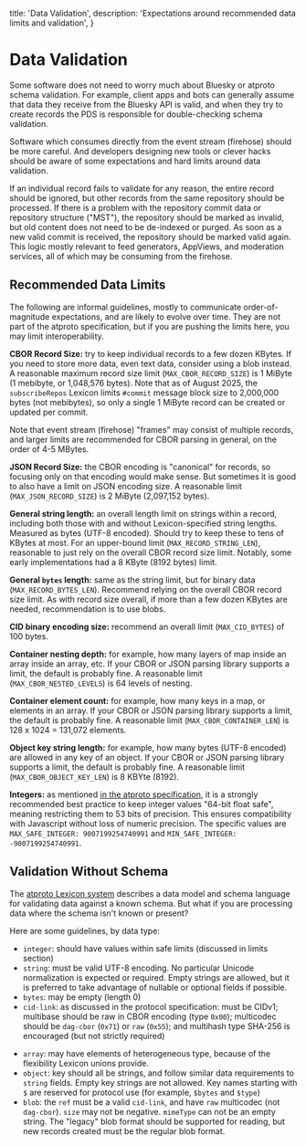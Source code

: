   title: 'Data Validation',
  description:
    'Expectations around recommended data limits and validation',
}

# Data Validation

Some software does not need to worry much about Bluesky or atproto schema validation. For example, client apps and bots can generally assume that data they receive from the Bluesky API is valid, and when they try to create records the PDS is responsible for double-checking schema validation.

Software which consumes directly from the event stream (firehose) should be more careful. And developers designing new tools or clever hacks should be aware of some expectations and hard limits around data validation.

If an individual record fails to validate for any reason, the entire record should be ignored, but other records from the same repository should be processed. If there is a problem with the repository commit data or repository structure ("MST"), the repository should be marked as invalid, but old content does not need to be de-indexed or purged. As soon as a new valid commit is received, the repository should be marked valid again. This logic mostly relevant to feed generators, AppViews, and moderation services, all of which may be consuming from the firehose.


## Recommended Data Limits

The following are informal guidelines, mostly to communicate order-of-magnitude expectations, and are likely to evolve over time. They are not part of the atproto specification, but if you are pushing the limits here, you may limit interoperability.

**CBOR Record Size:** try to keep individual records to a few dozen KBytes. If you need to store more data, even text data, consider using a blob instead. A reasonable maximum record size limit (`MAX_CBOR_RECORD_SIZE`) is 1 MiByte (1 mebibyte, or 1,048,576 bytes). Note that as of August 2025, the `subscribeRepos` Lexicon limits `#commit` message block size to 2,000,000 bytes (not mebibytes), so only a single 1 MiByte record can be created or updated per commit.

Note that event stream (firehose) "frames" may consist of multiple records, and larger limits are recommended for CBOR parsing in general, on the order of 4-5 MBytes.

**JSON Record Size:** the CBOR encoding is "canonical" for records, so focusing only on that encoding would make sense. But sometimes it is good to also have a limit on JSON encoding size. A reasonable limit (`MAX_JSON_RECORD_SIZE`) is 2 MiByte (2,097,152 bytes).

**General string length:** an overall length limit on strings within a record, including both those with and without Lexicon-specified string lengths. Measured as bytes (UTF-8 encoded). Should try to keep these to tens of KBytes at most. For an upper-bound limit (`MAX_RECORD_STRING_LEN`), reasonable to just rely on the overall CBOR record size limit. Notably, some early implementations had a 8 KByte (8192 bytes) limit.

**General `bytes` length:** same as the string limit, but for binary data (`MAX_RECORD_BYTES_LEN`). Recommend relying on the overall CBOR record size limit. As with record size overall, if more than a few dozen KBytes are needed, recommendation is to use blobs.

**CID binary encoding size:** recommend an overall limit (`MAX_CID_BYTES`) of 100 bytes.

**Container nesting depth:** for example, how many layers of map inside an array inside an array, etc. If your CBOR or JSON parsing library supports a limit, the default is probably fine. A reasonable limit (`MAX_CBOR_NESTED_LEVELS`) is 64 levels of nesting.

**Container element count:** for example, how many keys in a map, or elements in an array. If your CBOR or JSON parsing library supports a limit, the default is probably fine. A reasonable limit (`MAX_CBOR_CONTAINER_LEN`) is 128 x 1024 = 131,072 elements.

**Object key string length:** for example, how many bytes (UTF-8 encoded) are allowed in any key of an object. If your CBOR or JSON parsing library supports a limit, the default is probably fine. A reasonable limit (`MAX_CBOR_OBJECT_KEY_LEN`) is 8 KBYte (8192).

**Integers:** as mentioned [in the atproto specification](https://atproto.com/specs/data-model#data-types), it is a strongly recommended best practice to keep integer values "64-bit float safe", meaning restricting them to 53 bits of precision. This ensures compatibility with Javascript without loss of numeric precision. The specific values are `MAX_SAFE_INTEGER: 9007199254740991` and `MIN_SAFE_INTEGER: -9007199254740991`.


## Validation Without Schema

The [atproto Lexicon system](https://atproto.com/specs/lexicon) describes a data model and schema language for validating data against a known schema. But what if you are processing data where the schema isn't known or present?

Here are some guidelines, by data type:

* `integer`: should have values within safe limits (discussed in limits section)
* `string`: must be valid UTF-8 encoding. No particular Unicode normalization is expected or required. Empty strings are allowed, but it is preferred to take advantage of nullable or optional fields if possible.
* `bytes`: may be empty (length 0)
* `cid-link`: as discussed in the protocol specification: must be CIDv1; multibase should be raw in CBOR encoding (type `0x00`); multicodec should be `dag-cbor` (`0x71`) or `raw` (`0x55`); and multihash type SHA-256 is encouraged (but not strictly required)
- `array`: may have elements of heterogeneous type, because of the flexibility Lexicon unions provide.
- `object`: key should all be strings, and follow similar data requirements to `string` fields. Empty key strings are not allowed. Key names starting with `$` are reserved for protocol use (for example, `$bytes` and `$type`)
- `blob`: the `ref` must be a valid `cid-link`, and have `raw` multicodec (not `dag-cbor`). `size` may not be negative. `mimeType` can not be an empty string. The "legacy" blob format should be supported for reading, but new records created must be the regular blob format.


